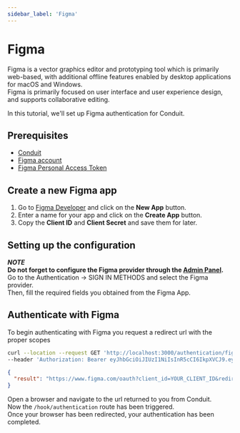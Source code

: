 ```yaml
---
sidebar_label: 'Figma'
---
```


# Figma

Figma is a vector graphics editor and prototyping tool which is primarily web-based, with additional offline features enabled by desktop applications for macOS and Windows.<br />
Figma is primarily focused on user interface and user experience design, and supports collaborative editing.

In this tutorial, we'll set up Figma authentication for Conduit.<br />

## Prerequisites

- [Conduit](https://getconduit.dev)
- [Figma account](https://www.figma.com/)
- [Figma Personal Access Token](https://www.figma.com/developers/docs#auth)

## Create a new Figma app

1. Go to [Figma Developer](https://www.figma.com/developers/apps) and click on the **New App** button.
2. Enter a name for your app and click on the **Create App** button.
3. Copy the **Client ID** and **Client Secret** and save them for later.

## Setting up the configuration

***NOTE***<br />
**Do not forget to configure the Figma provider through the [Admin Panel](../config#third-party).**<br />
Go to the Authentication -> SIGN IN METHODS and select the Figma provider.<br />
Then, fill the required fields you obtained from the Figma App.

## Authenticate with Figma

To begin authenticating with Figma you request a redirect url with the proper scopes<br />

``` bash title="Request"
curl --location --request GET 'http://localhost:3000/authentication/figma' \
--header 'Authorization: Bearer eyJhbGciOiJIUzI1NiIsInR5cCI6IkpXVCJ9.eyJpZCI6IjYzNjNjZGNkMDhkNTU2MDk1NmM4MGQ4OSIsImlhdCI6MTY2OTIxMDM1MywiZXhwIjoxNjY5MjgyMzUzfQ.TyvHCuyDKLiKFoEpaXRdbYoFwrzDlFiW4VdUVQJdf7U'
```

``` json title="Response"
{
  "result": "https://www.figma.com/oauth?client_id=YOUR_CLIENT_ID&redirect_uri=http%3A%2F%2Flocalhost%3A3000%2Fauthentication%2Ffigma%2Fcallback&scope=file_read&state=YOUR_STATE"
}
```

Open a browser and navigate to the url returned to you from Conduit.<br />
Now the `/hook/authentication` route has been triggered.<br />
Once your browser has been redirected, your authentication has been completed.
